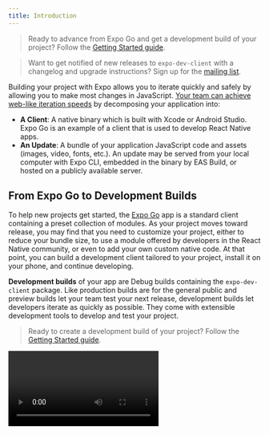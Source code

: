 ```yaml
---
title: Introduction
---
```



> Ready to advance from Expo Go and get a development build of your project? Follow the [Getting Started guide](getting-started.md).

> Want to get notified of new releases to `expo-dev-client` with a changelog and upgrade instructions? Sign up for the [mailing list](https://expo.dev/mailing-list/dev-client).

Building your project with Expo allows you to iterate quickly and safely by allowing you to make most changes in JavaScript. [Your team can achieve web-like iteration speeds](https://blog.expo.dev/javascript-driven-development-with-custom-runtimes-eda87d574c9d) by decomposing your application into:

- **A Client**: A native binary which is built with Xcode or Android Studio. Expo Go is an example of a client that is used to develop React Native apps.
- **An Update**: A bundle of your application JavaScript code and assets (images, video, fonts, etc.). An update may be served from your local computer with Expo CLI, embedded in the binary by EAS Build, or hosted on a publicly available server.

## From Expo Go to Development Builds

To help new projects get started, the [Expo Go](https://expo.dev/client) app is a standard client containing a preset collection of modules. As your project moves toward release, you may find that you need to customize your project, either to reduce your bundle size, to use a module offered by developers in the React Native community, or even to add your own custom native code. At that point, you can build a development client tailored to your project, install it on your phone, and continue developing.

**Development builds** of your app are Debug builds containing the `expo-dev-client` package. Like production builds are for the general public and preview builds let your team test your next release, development builds let developers iterate as quickly as possible. They come with extensible development tools to develop and test your project.

> Ready to create a development build of your project? Follow the [Getting Started guide](getting-started.md).

<Video url="https://youtube.com/embed/_SWalkrP0CA" />
